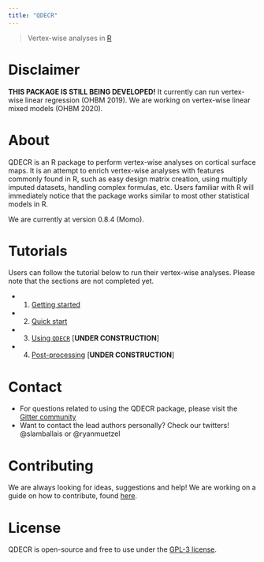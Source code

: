 ```yaml
---
title: "QDECR"
---
```


> Vertex-wise analyses in [R](https://www.r-project.org/)

# Disclaimer

**THIS PACKAGE IS STILL BEING DEVELOPED!** 
It currently can run vertex-wise linear regression (OHBM 2019). We are working on vertex-wise linear mixed models (OHBM 2020). 

# About 

QDECR is an R package to perform vertex-wise analyses on cortical surface maps. It is an attempt to enrich vertex-wise analyses with features commonly found in R, such as easy design matrix creation, using multiply imputed datasets, handling complex formulas, etc. Users familiar with R will immediately notice that the package works similar to most other statistical models in R. 

We are currently at version 0.8.4 (Momo).

# Tutorials

Users can follow the tutorial below to run their vertex-wise analyses. Please note that the sections are not completed yet.

* 1. [Getting started](01-getting-started.html)
* 2. [Quick start](02-quick-start.html)
* 3. [Using `QDECR`](03-using-qdecr.html) [**UNDER CONSTRUCTION**]
* 4. [Post-processing](04-post-processing.html) [**UNDER CONSTRUCTION**]

# Contact 

* For questions related to using the QDECR package, please visit the [Gitter community](https://gitter.im/QDECR/questions)
* Want to contact the lead authors personally? Check our twitters! @slamballais or @ryanmuetzel

# Contributing

We are always looking for ideas, suggestions and help! We are working on a guide on how to contribute, found [here](contribution.html).

# License

QDECR is open-source and free to use under the [GPL-3 license](https://en.wikipedia.org/wiki/GNU_General_Public_License).



